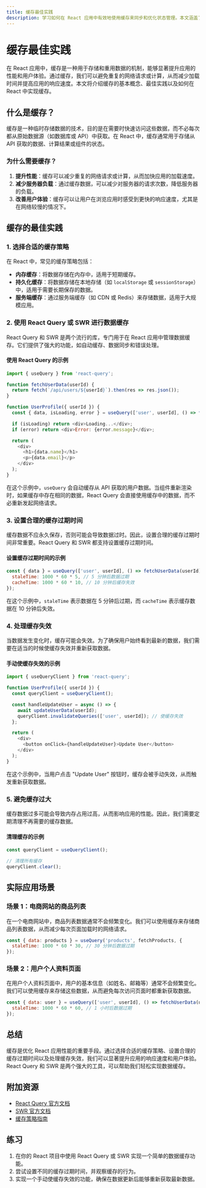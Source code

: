 ```yaml
---
title: 缓存最佳实践
description: 学习如何在 React 应用中有效地使用缓存来同步和优化状态管理。本文涵盖了缓存的基本概念、最佳实践以及实际应用场景。
---
```


# 缓存最佳实践

在 React 应用中，缓存是一种用于存储和重用数据的机制，能够显著提升应用的性能和用户体验。通过缓存，我们可以避免重复的网络请求或计算，从而减少加载时间并提高应用的响应速度。本文将介绍缓存的基本概念、最佳实践以及如何在 React 中实现缓存。

## 什么是缓存？

缓存是一种临时存储数据的技术，目的是在需要时快速访问这些数据，而不必每次都从原始数据源（如数据库或 API）中获取。在 React 中，缓存通常用于存储从 API 获取的数据、计算结果或组件的状态。

### 为什么需要缓存？

1. **提升性能**：缓存可以减少重复的网络请求或计算，从而加快应用的加载速度。
2. **减少服务器负载**：通过缓存数据，可以减少对服务器的请求次数，降低服务器的负载。
3. **改善用户体验**：缓存可以让用户在浏览应用时感受到更快的响应速度，尤其是在网络较慢的情况下。

## 缓存的最佳实践

### 1. 选择合适的缓存策略

在 React 中，常见的缓存策略包括：

- **内存缓存**：将数据存储在内存中，适用于短期缓存。
- **持久化缓存**：将数据存储在本地存储（如 `localStorage` 或 `sessionStorage`）中，适用于需要长期保存的数据。
- **服务端缓存**：通过服务端缓存（如 CDN 或 Redis）来存储数据，适用于大规模应用。

### 2. 使用 React Query 或 SWR 进行数据缓存

React Query 和 SWR 是两个流行的库，专门用于在 React 应用中管理数据缓存。它们提供了强大的功能，如自动缓存、数据同步和错误处理。

#### 使用 React Query 的示例

```javascript
import { useQuery } from 'react-query';

function fetchUserData(userId) {
  return fetch(`/api/users/${userId}`).then(res => res.json());
}

function UserProfile({ userId }) {
  const { data, isLoading, error } = useQuery(['user', userId], () => fetchUserData(userId));

  if (isLoading) return <div>Loading...</div>;
  if (error) return <div>Error: {error.message}</div>;

  return (
    <div>
      <h1>{data.name}</h1>
      <p>{data.email}</p>
    </div>
  );
}
```

在这个示例中，`useQuery` 会自动缓存从 API 获取的用户数据。当组件重新渲染时，如果缓存中存在相同的数据，React Query 会直接使用缓存中的数据，而不必重新发起网络请求。

### 3. 设置合理的缓存过期时间

缓存数据不应永久保存，否则可能会导致数据过时。因此，设置合理的缓存过期时间非常重要。React Query 和 SWR 都支持设置缓存过期时间。

#### 设置缓存过期时间的示例

```javascript
const { data } = useQuery(['user', userId], () => fetchUserData(userId), {
  staleTime: 1000 * 60 * 5, // 5 分钟后数据过期
  cacheTime: 1000 * 60 * 10, // 10 分钟后缓存失效
});
```

在这个示例中，`staleTime` 表示数据在 5 分钟后过期，而 `cacheTime` 表示缓存数据在 10 分钟后失效。

### 4. 处理缓存失效

当数据发生变化时，缓存可能会失效。为了确保用户始终看到最新的数据，我们需要在适当的时候使缓存失效并重新获取数据。

#### 手动使缓存失效的示例

```javascript
import { useQueryClient } from 'react-query';

function UserProfile({ userId }) {
  const queryClient = useQueryClient();

  const handleUpdateUser = async () => {
    await updateUserData(userId);
    queryClient.invalidateQueries(['user', userId]); // 使缓存失效
  };

  return (
    <div>
      <button onClick={handleUpdateUser}>Update User</button>
    </div>
  );
}
```

在这个示例中，当用户点击 "Update User" 按钮时，缓存会被手动失效，从而触发重新获取数据。

### 5. 避免缓存过大

缓存数据过多可能会导致内存占用过高，从而影响应用的性能。因此，我们需要定期清理不再需要的缓存数据。

#### 清理缓存的示例

```javascript
const queryClient = useQueryClient();

// 清理所有缓存
queryClient.clear();
```

## 实际应用场景

### 场景 1：电商网站的商品列表

在一个电商网站中，商品列表数据通常不会频繁变化。我们可以使用缓存来存储商品列表数据，从而减少每次页面加载时的网络请求。

```javascript
const { data: products } = useQuery('products', fetchProducts, {
  staleTime: 1000 * 60 * 30, // 30 分钟后数据过期
});
```

### 场景 2：用户个人资料页面

在用户个人资料页面中，用户的基本信息（如姓名、邮箱等）通常不会频繁变化。我们可以使用缓存来存储这些数据，从而避免每次访问页面时都重新获取数据。

```javascript
const { data: user } = useQuery(['user', userId], () => fetchUserData(userId), {
  staleTime: 1000 * 60 * 60, // 1 小时后数据过期
});
```

## 总结

缓存是优化 React 应用性能的重要手段。通过选择合适的缓存策略、设置合理的缓存过期时间以及处理缓存失效，我们可以显著提升应用的响应速度和用户体验。React Query 和 SWR 是两个强大的工具，可以帮助我们轻松实现数据缓存。

## 附加资源

- [React Query 官方文档](https://react-query.tanstack.com/)
- [SWR 官方文档](https://swr.vercel.app/)
- [缓存策略指南](https://web.dev/stale-while-revalidate/)

## 练习

1. 在你的 React 项目中使用 React Query 或 SWR 实现一个简单的数据缓存功能。
2. 尝试设置不同的缓存过期时间，并观察缓存的行为。
3. 实现一个手动使缓存失效的功能，确保在数据更新后能够重新获取最新数据。
